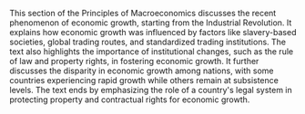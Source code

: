 This section of the Principles of Macroeconomics discusses the recent phenomenon of economic growth, starting from the Industrial Revolution. It explains how economic growth was influenced by factors like slavery-based societies, global trading routes, and standardized trading institutions. The text also highlights the importance of institutional changes, such as the rule of law and property rights, in fostering economic growth. It further discusses the disparity in economic growth among nations, with some countries experiencing rapid growth while others remain at subsistence levels. The text ends by emphasizing the role of a country's legal system in protecting property and contractual rights for economic growth.